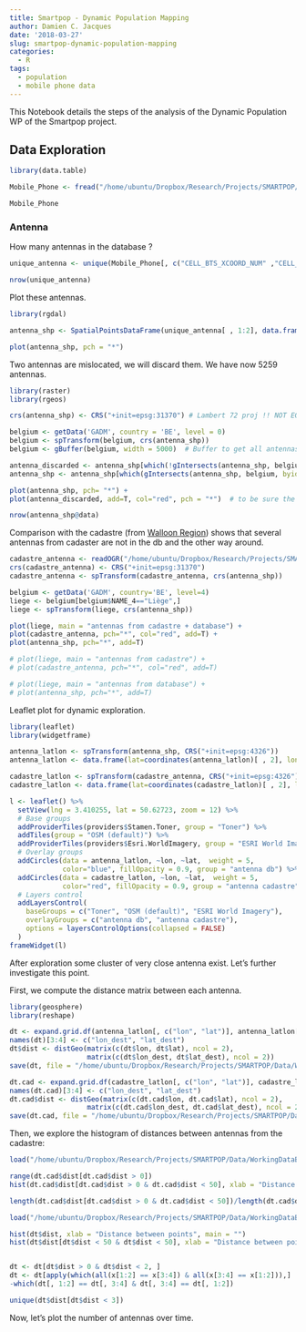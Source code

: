 ```yaml
---
title: Smartpop - Dynamic Population Mapping
author: Damien C. Jacques
date: '2018-03-27'
slug: smartpop-dynamic-population-mapping
categories:
  - R
tags:
  - population
  - mobile phone data
---
```



This Notebook details the steps of the analysis of the Dynamic Population WP of the Smartpop project.

## Data Exploration

```r
library(data.table)

Mobile_Phone <- fread("/home/ubuntu/Dropbox/Research/Projects/SMARTPOP/Data/MobilePhone/OBE_traffic_per_antenna_201405_201504.csv")

Mobile_Phone
```

### Antenna

How many antennas in the database ?

```r
unique_antenna <- unique(Mobile_Phone[, c("CELL_BTS_XCOORD_NUM" ,"CELL_BTS_YCOORD_NUM")])

nrow(unique_antenna)
```

Plot these antennas.

```r
library(rgdal)

antenna_shp <- SpatialPointsDataFrame(unique_antenna[ , 1:2], data.frame(ID = 1:nrow(unique_antenna)))

plot(antenna_shp, pch = "*")
```

Two antennas are mislocated, we will discard them. We have now 5259 antennas.

```r
library(raster)
library(rgeos)

crs(antenna_shp) <- CRS("+init=epsg:31370") # Lambert 72 proj !! NOT EQUAL to EPSG:31300 or EPSG:103300. Made some test to find the good one.

belgium <- getData('GADM', country = 'BE', level = 0)
belgium <- spTransform(belgium, crs(antenna_shp))
belgium <- gBuffer(belgium, width = 5000)  # Buffer to get all antennas close to belgium border

antenna_discarded <- antenna_shp[which(!gIntersects(antenna_shp, belgium, byid=TRUE)), ]
antenna_shp <- antenna_shp[which(gIntersects(antenna_shp, belgium, byid=TRUE)), ]

plot(antenna_shp, pch= "*") +
plot(antenna_discarded, add=T, col="red", pch = "*")  # to be sure the buffer was large enough

nrow(antenna_shp@data)
```

Comparison with the cadastre (from [Walloon Region](http://geoapps.wallonie.be/antennes/#BBOX=-45890.77766488868,367190.77766488865,-12341.35551604438,197672.0853441707)) shows that several antennas from cadaster are not in the db and the other way around. 

```r
cadastre_antenna <- readOGR("/home/ubuntu/Dropbox/Research/Projects/SMARTPOP/Data/Cadastre_antenna/antenna_orange_cadastre_31370.shp")
crs(cadastre_antenna) <- CRS("+init=epsg:31370")
cadastre_antenna <- spTransform(cadastre_antenna, crs(antenna_shp))

belgium <- getData('GADM', country='BE', level=4)
liege <- belgium[belgium$NAME_4=="Liège",]
liege <- spTransform(liege, crs(antenna_shp))

plot(liege, main = "antennas from cadastre + database") +
plot(cadastre_antenna, pch="*", col="red", add=T) +
plot(antenna_shp, pch="*", add=T)

# plot(liege, main = "antennas from cadastre") +
# plot(cadastre_antenna, pch="*", col="red", add=T)

# plot(liege, main = "antennas from database") +
# plot(antenna_shp, pch="*", add=T)
```

Leaflet plot for dynamic exploration.

```r
library(leaflet)
library(widgetframe)

antenna_latlon <- spTransform(antenna_shp, CRS("+init=epsg:4326"))
antenna_latlon <- data.frame(lat=coordinates(antenna_latlon)[ , 2], lon=coordinates(antenna_latlon)[ , 1])

cadastre_latlon <- spTransform(cadastre_antenna, CRS("+init=epsg:4326"))
cadastre_latlon <- data.frame(lat=coordinates(cadastre_latlon)[ , 2], lon=coordinates(cadastre_latlon)[ , 1])

l <- leaflet() %>%
  setView(lng = 3.410255, lat = 50.62723, zoom = 12) %>%
  # Base groups
  addProviderTiles(providers$Stamen.Toner, group = "Toner") %>%
  addTiles(group = "OSM (default)") %>%
  addProviderTiles(providers$Esri.WorldImagery, group = "ESRI World Imagery") %>%
  # Overlay groups
  addCircles(data = antenna_latlon, ~lon, ~lat,  weight = 5,
             color="blue", fillOpacity = 0.9, group = "antenna db") %>%
  addCircles(data = cadastre_latlon, ~lon, ~lat,  weight = 5,
             color="red", fillOpacity = 0.9, group = "antenna cadastre") %>%
  # Layers control
  addLayersControl(
    baseGroups = c("Toner", "OSM (default)", "ESRI World Imagery"),
    overlayGroups = c("antenna db", "antenna cadastre"),
    options = layersControlOptions(collapsed = FALSE)
  )
frameWidget(l)
```

After exploration some cluster of very close antenna exist. Let's further investigate this point.

First, we compute the distance matrix between each antenna.

```r
library(geosphere)
library(reshape)

dt <- expand.grid.df(antenna_latlon[, c("lon", "lat")], antenna_latlon[, c("lon", "lat")])
names(dt)[3:4] <- c("lon_dest", "lat_dest")
dt$dist <- distGeo(matrix(c(dt$lon, dt$lat), ncol = 2), 
                   matrix(c(dt$lon_dest, dt$lat_dest), ncol = 2))
save(dt, file = "/home/ubuntu/Dropbox/Research/Projects/SMARTPOP/Data/WorkingDataBase/antenna_distance", compress = T)

dt.cad <- expand.grid.df(cadastre_latlon[, c("lon", "lat")], cadastre_latlon[, c("lon", "lat")])
names(dt.cad)[3:4] <- c("lon_dest", "lat_dest")
dt.cad$dist <- distGeo(matrix(c(dt.cad$lon, dt.cad$lat), ncol = 2), 
                   matrix(c(dt.cad$lon_dest, dt.cad$lat_dest), ncol = 2))
save(dt.cad, file = "/home/ubuntu/Dropbox/Research/Projects/SMARTPOP/Data/WorkingDataBase/cadastre_distance", compress = T)
```


Then, we explore the histogram of distances between antennas from the cadastre:

```r
load("/home/ubuntu/Dropbox/Research/Projects/SMARTPOP/Data/WorkingDataBase/cadastre_distance")

range(dt.cad$dist[dt.cad$dist > 0])
hist(dt.cad$dist[dt.cad$dist > 0 & dt.cad$dist < 50], xlab = "Distance between points", main = "")

length(dt.cad$dist[dt.cad$dist > 0 & dt.cad$dist < 50])/length(dt.cad$dist[dt.cad$dist > 0])
```




```r
load("/home/ubuntu/Dropbox/Research/Projects/SMARTPOP/Data/WorkingDataBase/antenna_distance")

hist(dt$dist, xlab = "Distance between points", main = "")
hist(dt$dist[dt$dist < 50 & dt$dist < 50], xlab = "Distance between points", main = "",  breaks = -0.5:50.5)


dt <- dt[dt$dist > 0 & dt$dist < 2, ]
dt <- dt[apply(which(all(x[1:2] == x[3:4]) & all(x[3:4] == x[1:2])),]
-which(dt[, 1:2] == dt[, 3:4] & dt[, 3:4] == dt[, 1:2])

unique(dt$dist[dt$dist < 3])
```

Now, let's plot the number of antennas over time.


